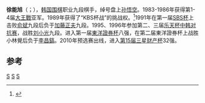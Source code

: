 '''徐能旭'''（{{lang-ko|서능욱}}；{{bd|1958年|5月5日||}}），[[韩国|韩国]][[围棋|围棋]]职业九段棋手，绰号盘上[[孙悟空|孙悟空]]。1983-1986年获得第1-4届[[大王戰|大王戰]]亚军。1989年获得了“KBS杯战”的挑战权。<ref>{{Cite web |url=http://weiqi.sports.tom.com/secondary/wqzl/qishou/korea/9P/9P_xunengxu.htm |title=徐能旭_TOM棋圣道场 |access-date=2016-06-17 |archive-date=2011-09-04 |archive-url=https://web.archive.org/web/20110904183254/http://weiqi.sports.tom.com/secondary/wqzl/qishou/korea/9P/9P_xunengxu.htm |dead-url=no }}</ref>1991年在第一届[[SBS杯|SBS杯]]上击败[[俞斌|俞斌]]九段后负于[[加藤正夫|加藤正夫]]九段。1995、1996年参加第二、三届[[乐天杯中韩对抗赛|乐天杯中韩对抗赛]]，战胜[[刘小光|刘小光]]九段。进入第一届[[東洋證券杯|東洋證券杯]]八强，在第二届東洋證券杯上战胜小林覺后负于[[李昌鎬|李昌鎬]]。2010年预选赛出线，进入[[第15届三星财产杯|第15届三星财产杯]]32强。

==参考==
{{reflist}}

[[Category:韩国围棋棋手|S]]
[[Category:仁川廣域市出身人物|S]]
[[Category:徐姓|S]]